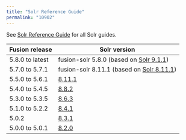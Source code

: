 ```yaml
---
title: "Solr Reference Guide"
permalink: "10902"
---
```


See [Solr Reference Guide](https://solr.apache.org/guide/) for all Solr guides.

| Fusion release | Solr version |
| --- | --- |
| 5.8.0 to latest | fusion-solr 5.8.0 (based on [Solr 9.1.1](https://solr.apache.org/guide/9_1/)) |
| 5.7.0 to 5.7.1 | fusion-solr 8.11.1 (based on [Solr 8.11.1](https://solr.apache.org/guide/8_11/)) |
| 5.5.0 to 5.6.1 | [8.11.1](https://solr.apache.org/guide/8_11/) |
| 5.4.0 to 5.4.5 | [8.8.2](https://solr.apache.org/guide/8_8/) |
| 5.3.0 to 5.3.5 | [8.6.3](https://solr.apache.org/guide/8_6/) |
| 5.1.0 to 5.2.2 | [8.4.1](https://solr.apache.org/guide/8_4/) |
| 5.0.2 | [8.3.1](https://solr.apache.org/guide/8_3/) |
| 5.0.0 to 5.0.1 | [8.2.0](https://solr.apache.org/guide/8_2/) |